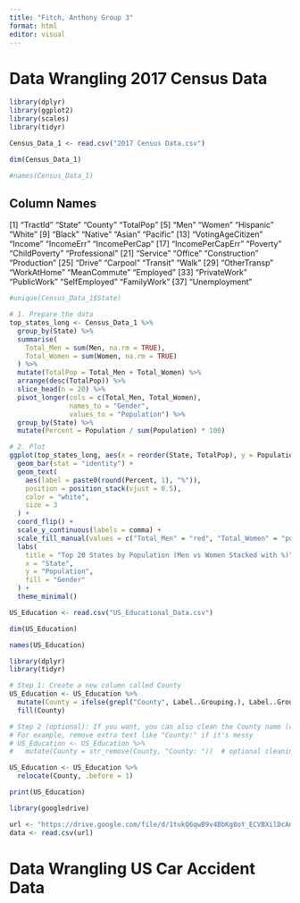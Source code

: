 ```yaml
---
title: "Fitch, Anthony Group 3"
format: html
editor: visual
---
```


# Data Wrangling 2017 Census Data

```r

library(dplyr)
library(ggplot2)
library(scales)
library(tidyr)

Census_Data_1 <- read.csv("2017 Census Data.csv")

dim(Census_Data_1)

#names(Census_Data_1)

```

## Column Names

\[1\] "TractId" "State" "County" "TotalPop"
\[5\] "Men" "Women" "Hispanic" "White"
\[9\] "Black" "Native" "Asian" "Pacific"
\[13\] "VotingAgeCitizen" "Income" "IncomeErr" "IncomePerCap"
\[17\] "IncomePerCapErr" "Poverty" "ChildPoverty" "Professional"
\[21\] "Service" "Office" "Construction" "Production"
\[25\] "Drive" "Carpool" "Transit" "Walk"
\[29\] "OtherTransp" "WorkAtHome" "MeanCommute" "Employed"
\[33\] "PrivateWork" "PublicWork" "SelfEmployed" "FamilyWork"
\[37\] "Unemployment"

```r
#unique(Census_Data_1$State)

# 1. Prepare the data
top_states_long <- Census_Data_1 %>%
  group_by(State) %>%
  summarise(
    Total_Men = sum(Men, na.rm = TRUE),
    Total_Women = sum(Women, na.rm = TRUE)
  ) %>%
  mutate(TotalPop = Total_Men + Total_Women) %>%
  arrange(desc(TotalPop)) %>%
  slice_head(n = 20) %>%
  pivot_longer(cols = c(Total_Men, Total_Women),
               names_to = "Gender",
               values_to = "Population") %>%
  group_by(State) %>%
  mutate(Percent = Population / sum(Population) * 100)

# 2. Plot
ggplot(top_states_long, aes(x = reorder(State, TotalPop), y = Population, fill = Gender)) +
  geom_bar(stat = "identity") +
  geom_text(
    aes(label = paste0(round(Percent, 1), "%")),
    position = position_stack(vjust = 0.5),
    color = "white",
    size = 3
  ) +
  coord_flip() +
  scale_y_continuous(labels = comma) +
  scale_fill_manual(values = c("Total_Men" = "red", "Total_Women" = "purple")) +
  labs(
    title = "Top 20 States by Population (Men vs Women Stacked with %)",
    x = "State",
    y = "Population",
    fill = "Gender"
  ) +
  theme_minimal()


```

```r
US_Education <- read.csv("US_Educational_Data.csv")

dim(US_Education)

names(US_Education)

library(dplyr)
library(tidyr)

# Step 1: Create a new column called County
US_Education <- US_Education %>%
  mutate(County = ifelse(grepl("County", Label..Grouping.), Label..Grouping., NA)) %>%
  fill(County)

# Step 2 (optional): If you want, you can also clean the County name (remove extra stuff if needed)
# For example, remove extra text like "County:" if it's messy
# US_Education <- US_Education %>%
#   mutate(County = str_remove(County, "County: "))  # optional cleaning

US_Education <- US_Education %>%
  relocate(County, .before = 1)

print(US_Education)

library(googledrive)

url <- "https://drive.google.com/file/d/1tukQ6qwB9v4BbKg8oY_ECVBXilDcAnWP/view?usp=share_link"
data <- read.csv(url)


```

# Data Wrangling US Car Accident Data
